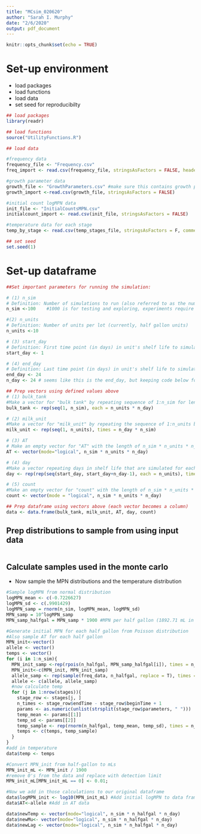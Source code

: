 ```yaml
---
title: "MCsim_020620"
author: "Sarah I. Murphy"
date: "2/6/2020"
output: pdf_document
---
```


```r
knitr::opts_chunk$set(echo = TRUE)
```

# Set-up environment
* load packages
* load functions
* load data
* set seed for reproducibilty
```r
## load packages
library(readr)

## load functions
source("UtilityFunctions.R")

## load data

#frequency data
frequency_file <- "Frequency.csv"
freq_import <- read.csv(frequency_file, stringsAsFactors = FALSE, header = TRUE)

#growth parameter data
growth_file <- "GrowthParameters.csv" #make sure this contains growth parameters & growth model name
growth_import <-read.csv(growth_file, stringsAsFactors = FALSE)

#initial count logMPN data
init_file <- "InitialCountsMPN.csv"
initialcount_import <- read.csv(init_file, stringsAsFactors = FALSE)

#temperature data for each stage
temp_by_stage <- read.csv(temp_stages_file, stringsAsFactors = F, comment.char = "#")

## set seed
set.seed(1)
```

# Set-up dataframe
```r
##Set important parameters for running the simulation:

# (1) n_sim
# Definition: Number of simulations to run (also referred to as the number of bulk tanks in earlier code; i.e., 1 simulation unit = 1 bulk tank of milk)
n_sim <-100    #1000 is for testing and exploring, experiments require at least 10k

#(2) n_units 
# Definition: Number of units per lot (currently, half gallon units) 
n_units <-10

# (3) start_day 
# Definition: First time point (in days) in unit's shelf life to simulate
start_day <- 1 

# (4) end_day 
# Definition: Last time point (in days) in unit's shelf life to simulate
end_day <- 24 
n_day <- 24 # seems like this is the end_day, but keeping code below for now in case my interpretation is wrong

## Prep vectors using defined values above
# (1) bulk_tank
#Make a vector for "bulk tank" by repeating sequence of 1:n_sim for length of n_units * n_day
bulk_tank <- rep(seq(1, n_sim), each = n_units * n_day)

# (2) milk_unit
#Make a vector for "milk_unit" by repeating the sequence of 1:n_units by n_day * n_sim
milk_unit <- rep(seq(1, n_units), times = n_day * n_sim) 

# (3) AT
# Make an empty vector for "AT" with the length of n_sim * n_units * n_day
AT <- vector(mode="logical", n_sim * n_units * n_day) 

# (4) day
#Make a vector repeating days in shelf life that are simulated for each simulation run (i.e., each bulk tank) 
day <- rep(rep(seq(start_day, start_day+n_day-1), each = n_units), times = n_sim) 

# (5) count
#Make an empty vector for "count" with the length of n_sim * n_units * n_day
count <- vector(mode = "logical", n_sim * n_units * n_day) 

## Prep dataframe using vectors above (each vector becomes a column)
data <- data.frame(bulk_tank, milk_unit, AT, day, count)
```

## Prep distributions to sample from using input data
```r

```

## Calculate samples used in the monte carlo
+ Now sample the MPN distributions and the temperature distribution
```r
#Sample logMPN from normal distribution
logMPN_mean <- c(-0.7226627)
logMPN_sd <- c(.9901429)
logMPN_samp = rnorm(n_sim, logMPN_mean, logMPN_sd)
MPN_samp = 10^logMPN_samp
MPN_samp_halfgal = MPN_samp * 1900 #MPN per half gallon (1892.71 mL in half gallon)

#Generate initial MPN for each half gallon from Poisson distribution
#Also sample AT for each half gallon
MPN_init<-vector()
allele <- vector()
temps <- vector()
for (i in 1:n_sim){
  MPN_init_samp <-rep(rpois(n_halfgal, MPN_samp_halfgal[i]), times = n_day)
  MPN_init<-c(MPN_init, MPN_init_samp)
  allele_samp <- rep(sample(freq_data, n_halfgal, replace = T), times = n_day)
  allele <- c(allele, allele_samp)
  #now calculate temp
  for (j in 1:nrow(stages)){
    stage_row <- stages[j, ]
    n_times <- stage_row$endTime - stage_row$beginTime + 1
    params <- as.numeric(unlist(strsplit(stage_row$parameters, " ")))
    temp_mean <- params[[1]]
    temp_sd <- params[[2]]
    temp_sample <- rep(rnorm(n_halfgal, temp_mean, temp_sd), times = n_times)
    temps <- c(temps, temp_sample)
  }
}
#add in temperature
data$temp <- temps

#Convert MPN_init from half-gallon to mLs
MPN_init_mL <- MPN_init / 1900
#remove 0's from the data and replace with detection limit
MPN_init_mL[MPN_init_mL == 0] <- 0.01;

#Now we add in those calculations to our original dataframe
data$logMPN_init <- log10(MPN_init_mL) #Add initial logMPN to data frame
data$AT<-allele #Add in AT data

data$newTemp <- vector(mode="logical", n_sim * n_halfgal * n_day)
data$newMu<- vector(mode="logical", n_sim * n_halfgal * n_day)
data$newLag <- vector(mode="logical", n_sim * n_halfgal * n_day)
```


